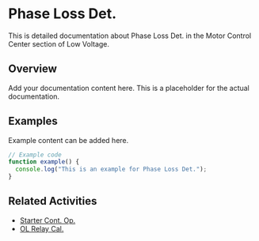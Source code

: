 # Phase Loss Det.

This is detailed documentation about Phase Loss Det. in the Motor Control Center section of Low Voltage.

## Overview

Add your documentation content here. This is a placeholder for the actual documentation.

## Examples

Example content can be added here.

```typescript
// Example code
function example() {
  console.log("This is an example for Phase Loss Det.");
}
```

## Related Activities

- [Starter Cont. Op.](/docs/low-voltage/motor-control-center/starter-cont-op)
- [OL Relay Cal.](/docs/low-voltage/motor-control-center/ol-relay-cal)
